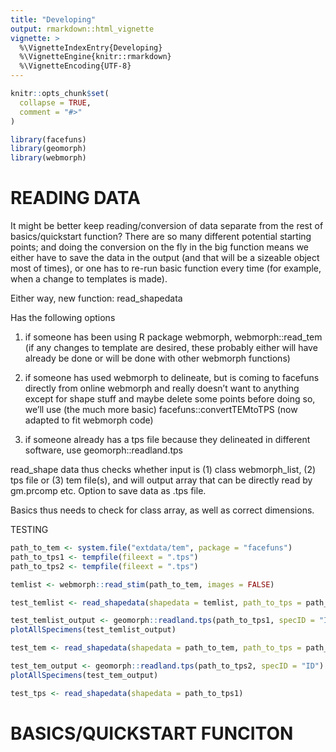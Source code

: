 ```yaml
---
title: "Developing"
output: rmarkdown::html_vignette
vignette: >
  %\VignetteIndexEntry{Developing}
  %\VignetteEngine{knitr::rmarkdown}
  %\VignetteEncoding{UTF-8}
---
```


```r
knitr::opts_chunk$set(
  collapse = TRUE,
  comment = "#>"
)
```

```r
library(facefuns)
library(geomorph)
library(webmorph)
```

# READING DATA

It might be better keep reading/conversion of data separate from the rest of basics/quickstart function? There are so many different potential starting points; and doing the conversion on the fly in the big function means we either have to save the data in the output (and that will be a sizeable object most of times), or one has to re-run basic function every time (for example, when a change to templates is made).


Either way, new function: read_shapedata

Has the following options

(1) if someone has been using R package webmorph, webmorph::read_tem (if any changes to template are desired, these probably either will have already be done or will be done with other webmorph functions)

(2) if someone has used webmorph to delineate, but is coming to facefuns directly from online webmorph and really doesn't want to anything except for shape stuff and maybe delete some points before doing so, we'll use (the much more basic) facefuns::convertTEMtoTPS (now adapted to fit webmorph code)

(3) if someone already has a tps file because they delineated in different software, use geomorph::readland.tps

read_shape data thus checks whether input is (1) class webmorph_list, (2) tps file or (3) tem file(s), and will output array that can be directly read by gm.prcomp etc. Option to save data as .tps file.

Basics thus needs to check for class array, as well as correct dimensions.

TESTING
```r
path_to_tem <- system.file("extdata/tem", package = "facefuns")
path_to_tps1 <- tempfile(fileext = ".tps")
path_to_tps2 <- tempfile(fileext = ".tps")

temlist <- webmorph::read_stim(path_to_tem, images = FALSE)
```

```r
test_temlist <- read_shapedata(shapedata = temlist, path_to_tps = path_to_tps1)

test_temlist_output <- geomorph::readland.tps(path_to_tps1, specID = "ID")
plotAllSpecimens(test_temlist_output)
```

```r
test_tem <- read_shapedata(shapedata = path_to_tem, path_to_tps = path_to_tps2)

test_tem_output <- geomorph::readland.tps(path_to_tps2, specID = "ID")
plotAllSpecimens(test_tem_output)
```

```r
test_tps <- read_shapedata(shapedata = path_to_tps1)
```


# BASICS/QUICKSTART FUNCITON




